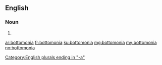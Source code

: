 ==English==

===Noun===
{{head|en|plural}}

# {{plural of|bottomonium|lang=en}}

[[Category:English plurals ending in "-a"]]

[[ar:bottomonia]]
[[fr:bottomonia]]
[[ku:bottomonia]]
[[mg:bottomonia]]
[[my:bottomonia]]
[[no:bottomonia]]